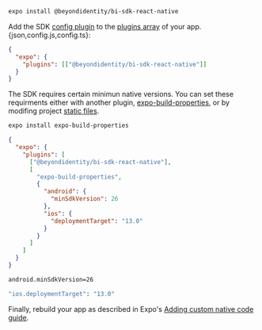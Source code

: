 
```bash
expo install @beyondidentity/bi-sdk-react-native
```

Add the SDK [config plugin](https://docs.expo.dev/guides/config-plugins/) to the [plugins array](https://docs.expo.dev/versions/latest/config/app/#plugins) of your app.{json,config.js,config.ts}:

```json
{
  "expo": {
    "plugins": [["@beyondidentity/bi-sdk-react-native"]]
  }
}
```

The SDK requires certain minimun native versions. You can set these requirments either with another plugin, [expo-build-properties](https://docs.expo.dev/versions/latest/sdk/build-properties/), or by modifing project [static files](https://docs.expo.dev/guides/config-plugins/#static-modification).

<Tabs groupId="requirements" queryString>
<TabItem value="expo-build-properties" label="expo-build-properties">

```bash
expo install expo-build-properties
```

```json
{
  "expo": {
    "plugins": [
      ["@beyondidentity/bi-sdk-react-native"],
      [
        "expo-build-properties",
        {
          "android": {
            "minSdkVersion": 26
          },
          "ios": {
            "deploymentTarget": "13.0"
          }
        }
      ]
    ]
  }
}
```

</TabItem>
<TabItem value="static-files" label="static files">

```bash title="android/gradle.properties"
android.minSdkVersion=26
```

```bash title="ios/Podfile.properties.json"
"ios.deploymentTarget": "13.0"
```

</TabItem>
</Tabs>

Finally, rebuild your app as described in Expo's [Adding custom native code guide](https://docs.expo.dev/workflow/customizing/).

